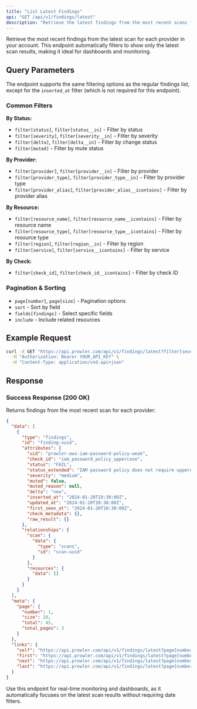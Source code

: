 ```yaml
---
title: "List Latest Findings"
api: "GET /api/v1/findings/latest"
description: "Retrieve the latest findings from the most recent scans for each provider."
---
```


Retrieve the most recent findings from the latest scan for each provider in your account. This endpoint automatically filters to show only the latest scan results, making it ideal for dashboards and monitoring.

## Query Parameters

The endpoint supports the same filtering options as the regular findings list, except for the `inserted_at` filter (which is not required for this endpoint).

### Common Filters

**By Status:**
- `filter[status]`, `filter[status__in]` - Filter by status
- `filter[severity]`, `filter[severity__in]` - Filter by severity
- `filter[delta]`, `filter[delta__in]` - Filter by change status
- `filter[muted]` - Filter by mute status

**By Provider:**
- `filter[provider]`, `filter[provider__in]` - Filter by provider
- `filter[provider_type]`, `filter[provider_type__in]` - Filter by provider type
- `filter[provider_alias]`, `filter[provider_alias__icontains]` - Filter by provider alias

**By Resource:**
- `filter[resource_name]`, `filter[resource_name__icontains]` - Filter by resource name
- `filter[resource_type]`, `filter[resource_type__icontains]` - Filter by resource type
- `filter[region]`, `filter[region__in]` - Filter by region
- `filter[service]`, `filter[service__icontains]` - Filter by service

**By Check:**
- `filter[check_id]`, `filter[check_id__icontains]` - Filter by check ID

### Pagination & Sorting

- `page[number]`, `page[size]` - Pagination options
- `sort` - Sort by field
- `fields[findings]` - Select specific fields
- `include` - Include related resources

## Example Request

```bash
curl -X GET "https://api.prowler.com/api/v1/findings/latest?filter[severity]=critical&filter[status]=FAIL&filter[provider_type]=aws" \
  -H "Authorization: Bearer YOUR_API_KEY" \
  -H "Content-Type: application/vnd.api+json"
```

## Response

### Success Response (200 OK)

Returns findings from the most recent scan for each provider:

```json
{
  "data": [
    {
      "type": "findings",
      "id": "finding-uuid",
      "attributes": {
        "uid": "prowler-aws-iam-password-policy-weak",
        "check_id": "iam_password_policy_uppercase",
        "status": "FAIL",
        "status_extended": "IAM password policy does not require uppercase letters",
        "severity": "medium",
        "muted": false,
        "muted_reason": null,
        "delta": "new",
        "inserted_at": "2024-01-20T10:30:00Z",
        "updated_at": "2024-01-20T10:30:00Z",
        "first_seen_at": "2024-01-20T10:30:00Z",
        "check_metadata": {},
        "raw_result": {}
      },
      "relationships": {
        "scan": {
          "data": {
            "type": "scans",
            "id": "scan-uuid"
          }
        },
        "resources": {
          "data": []
        }
      }
    }
  ],
  "meta": {
    "page": {
      "number": 1,
      "size": 20,
      "total": 45,
      "total_pages": 3
    }
  },
  "links": {
    "self": "https://api.prowler.com/api/v1/findings/latest?page[number]=1",
    "first": "https://api.prowler.com/api/v1/findings/latest?page[number]=1",
    "next": "https://api.prowler.com/api/v1/findings/latest?page[number]=2",
    "last": "https://api.prowler.com/api/v1/findings/latest?page[number]=3"
  }
}
```

<Tip>
Use this endpoint for real-time monitoring and dashboards, as it automatically focuses on the latest scan results without requiring date filters.
</Tip>
